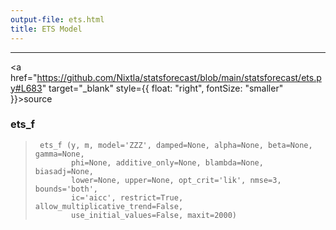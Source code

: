 ```yaml
---
output-file: ets.html
title: ETS Model
---
```



------------------------------------------------------------------------

<a
href="https://github.com/Nixtla/statsforecast/blob/main/statsforecast/ets.py#L683"
target="_blank" style={{ float: "right", fontSize: "smaller" }}>source</a>

### ets_f

> ``` text
>  ets_f (y, m, model='ZZZ', damped=None, alpha=None, beta=None, gamma=None,
>         phi=None, additive_only=None, blambda=None, biasadj=None,
>         lower=None, upper=None, opt_crit='lik', nmse=3, bounds='both',
>         ic='aicc', restrict=True, allow_multiplicative_trend=False,
>         use_initial_values=False, maxit=2000)
> ```

